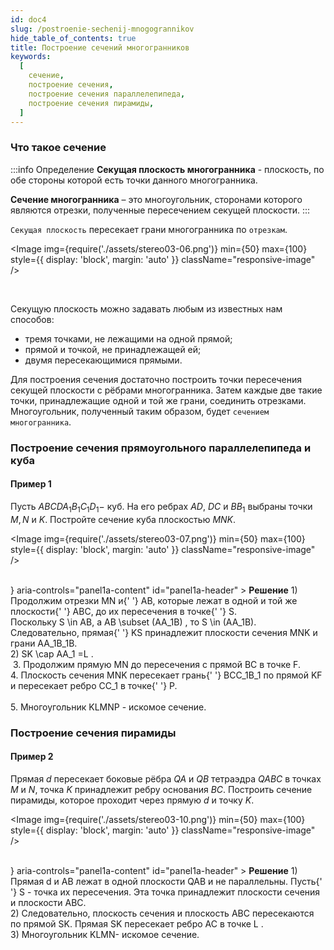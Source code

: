 ```yaml
---
id: doc4
slug: /postroenie-sechenij-mnogogrannikov
hide_table_of_contents: true
title: Построение сечений многогранников
keywords:
  [
    сечение,
    построение сечения,
    построение сечения параллелепипеда,
    построение сечения пирамиды,
  ]
---
```



### Что такое сечение

:::info Определение
**Секущая плоскость многогранника** - плоскость, по обе стороны которой есть точки данного многогранника.

**Сечение многогранника** – это многоугольник, сторонами которого являются отрезки, полученные пересечением секущей плоскости.
:::

`Секущая плоскость` пересекает грани многогранника по `отрезкам`.

<Image
  img={require('./assets/stereo03-06.png')}
  min={50}
  max={100}
  style={{ display: 'block', margin: 'auto' }}
  className="responsive-image"
/>

<br />

Секущую плоскость можно задавать любым из известных нам способов:

- тремя точками, не лежащими на одной прямой;
- прямой и точкой, не принадлежащей ей;
- двумя пересекающимися прямыми.

Для построения сечения достаточно построить точки пересечения секущей плоскости с рёбрами многогранника. Затем каждые две такие точки, принадлежащие одной и той же грани, соединить отрезками. Многоугольник, полученный таким образом, будет `сечением многогранника`.

### Построение сечения прямоугольного параллелепипеда и куба

#### Пример 1

Пусть $ABCDA_1B_1C_1D_1-$ куб. На его ребрах $AD$, $DC$ и $BB_1$ выбраны точки $M,N$ и $K$. Постройте сечение куба плоскостью $MNK$.

<Image
  img={require('./assets/stereo03-07.png')}
  min={50}
  max={100}
  style={{ display: 'block', margin: 'auto' }}
  className="responsive-image"
/>

<br />

<Accordion>
  <AccordionSummary
    expandIcon={<ExpandMoreIcon />}
    aria-controls="panel1a-content"
    id="panel1a-header"
  >
    <Typography>
      <b>Решение</b>
    </Typography>
  </AccordionSummary>
  <AccordionDetails>
    <Typography>
      1) Продолжим отрезки <MathRender>MN</MathRender> и{' '}
      <MathRender>AB</MathRender>, которые лежат в одной и той же плоскости{' '}
      <MathRender>ABC</MathRender>, до их пересечения в точке{' '}
      <MathRender>S</MathRender>.<br />
      Поскольку <MathRender>S \in AB</MathRender>, а <MathRender>
        AB \subset (AA_1B)
      </MathRender>, то <MathRender>S \in (AA_1B)</MathRender>. Следовательно, прямая{' '}
      <MathRender>KS</MathRender> принадлежит плоскости сечения <MathRender>
        MNK
      </MathRender> и грани <MathRender>AA_1B_1B</MathRender>.<br /> 2) <MathRender>
        SK \cap AA_1 =L
      </MathRender>.<br />
      <Image
        img={require('./assets/stereo03-08.png')}
        min={50}
        max={100}
        style={{ display: 'block', margin: 'auto' }}
        className="responsive-image"
      />
      3. Продолжим прямую <MathRender>MN</MathRender> до пересечения с прямой <MathRender>
        BC
      </MathRender> в точке <MathRender>F</MathRender>.<br />
      4. Плоскость сечения <MathRender>MNK</MathRender> пересекает грань{' '}
      <MathRender>BCC_1B_1 </MathRender> по прямой <MathRender>KF</MathRender> и
      пересекает ребро <MathRender>CC_1</MathRender> в точке{' '}
      <MathRender>P</MathRender>.<br />
      <br />
      <Image
        img={require('./assets/stereo03-09.png')}
        min={50}
        max={100}
        style={{ display: 'block', margin: 'auto' }}
        className="responsive-image"
      />
      <br />
      5. Многоугольник <MathRender>KLMNP</MathRender> - искомое сечение.
    </Typography>
  </AccordionDetails>
</Accordion>

### Построение сечения пирамиды

#### Пример 2

Прямая $d$ пересекает боковые рёбра $QA$ и $QB$ тетраэдра $QABC$ в точках $M$ и $N$, точка $K$ принадлежит ребру основания $BC$. Построить сечение пирамиды, которое проходит через прямую $d$ и точку $K$.

<Image
  img={require('./assets/stereo03-10.png')}
  min={50}
  max={100}
  style={{ display: 'block', margin: 'auto' }}
  className="responsive-image"
/>

<br />

<Accordion>
  <AccordionSummary
    expandIcon={<ExpandMoreIcon />}
    aria-controls="panel1a-content"
    id="panel1a-header"
  >
    <Typography>
      <b>Решение</b>
    </Typography>
  </AccordionSummary>
  <AccordionDetails>
    <Typography>
      1) Прямая <MathRender>d</MathRender> и <MathRender>AB</MathRender> лежат в
      одной плоскости <MathRender>QAB</MathRender> и не параллельны. Пусть{' '}
      <MathRender>S</MathRender> - точка их пересечения. Эта точка принадлежит
      плоскости сечения и плоскости <MathRender>ABC</MathRender>. <br />
      <Image
        img={require('./assets/stereo03-12.png')}
        min={50}
        max={100}
        style={{ display: 'block', margin: 'auto' }}
        className="responsive-image"
      />
      <br />
      2) Следовательно, плоскость сечения и плоскость <MathRender>
        ABC
      </MathRender> пересекаются по прямой <MathRender>SK</MathRender>. Прямая <MathRender>
        SK
      </MathRender> пересекает ребро <MathRender>AC</MathRender> в точке <MathRender>
        L
      </MathRender>. <br />
      3) Многоугольник <MathRender>KLMN-</MathRender> искомое сечение.
      <Image
        img={require('./assets/stereo03-11.png')}
        min={50}
        max={100}
        style={{ display: 'block', margin: 'auto' }}
        className="responsive-image"
      />
    </Typography>
  </AccordionDetails>
</Accordion>

<br />
<br />
<br />
<br />
<br />
<br />
<br />
<br />
<br />
<br />
<br />
<br />
<br />
<br />
